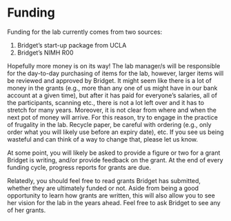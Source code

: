 # Funding

Funding for the lab currently comes from two sources:

1. Bridget’s start-up package from UCLA
2. Bridget’s NIMH R00

Hopefully more money is on its way! The lab manager/s will be responsible for the day-to-day purchasing of items for the lab, however, larger items will be reviewed and approved by Bridget. It might seem like there is a lot of money in the grants (e.g., more than any one of us might have in our bank account at a given time), but after it has paid for everyone’s salaries, all of the participants, scanning etc., there is not a lot left over and it has to stretch for many years. Moreover, it is not clear from where and when the next pot of money will arrive. For this reason, try to engage in the practice of frugality in the lab. Recycle paper, be careful with ordering (e.g., only order what you will likely use before an expiry date), etc. If you see us being wasteful and can think of a way to change that, please let us know.
 
At some point, you will likely be asked to provide a figure or two for a grant Bridget is writing, and/or provide feedback on the grant. At the end of every funding cycle, progress reports for grants are due.
 
Relatedly, you should feel free to read grants Bridget has submitted, whether they are ultimately funded or not. Aside from being a good opportunity to learn how grants are written, this will also allow you to see her vision for the lab in the years ahead. Feel free to ask Bridget to see any of her grants.
